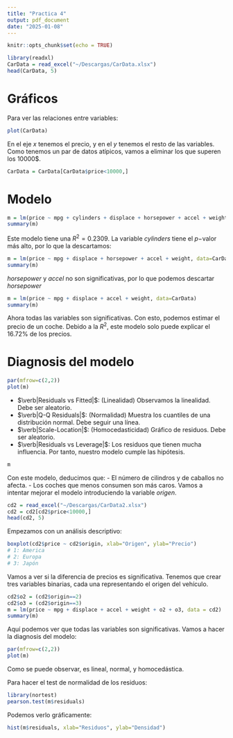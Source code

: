 ```yaml
---
title: "Practica 4"
output: pdf_document
date: "2025-01-08"
---
```


```r
knitr::opts_chunk$set(echo = TRUE)
```

```r
library(readxl)
CarData = read_excel("~/Descargas/CarData.xlsx")
head(CarData, 5)
```

# Gráficos
Para ver las relaciones entre variables:
```r
plot(CarData)
```
En el eje $x$ tenemos el precio, y en el $y$ tenemos el resto de las variables.
Como tenemos un par de datos atípicos, vamos a eliminar los que superen los $10000\$$.
```r
CarData = CarData[CarData$price<10000,]
```
# Modelo
```r
m = lm(price ~ mpg + cylinders + displace + horsepower + accel + weight, data=CarData)
summary(m)
```
Este modelo tiene una $R^2=0.2309$. La variable $cylinders$ tiene el $p-$valor más alto, por lo que la descartamos:
```r
m = lm(price ~ mpg + displace + horsepower + accel + weight, data=CarData)
summary(m)
```
$horsepower$ y $accel$ no son significativas, por lo que podemos descartar $horsepower$
```r
m = lm(price ~ mpg + displace + accel + weight, data=CarData)
summary(m)
```
Ahora todas las variables son significativas. Con esto, podemos estimar el precio de un coche. Debido a la $R^2$, este modelo solo puede explicar el $16.72\%$ de los precios.

# Diagnosis del modelo
```r
par(mfrow=c(2,2))
plot(m)
```
- $\verb|Residuals vs Fitted|$: (Linealidad) Observamos la linealidad. Debe ser aleatorio.
- $\verb|Q-Q Residuals|$: (Normalidad) Muestra los cuantiles de una distribución normal. Debe seguir una línea.
- $\verb|Scale-Location|$: (Homocedasticidad) Gráfico de residuos. Debe ser aleatorio.
- $\verb|Residuals vs Leverage|$: Los residuos que tienen mucha influencia.
Por tanto, nuestro modelo cumple las hipótesis.
```r
m
```
Con este modelo, deducimos que:
- El número de cilindros y de caballos no afecta.
- Los coches que menos consumen son más caros.
Vamos a intentar mejorar el modelo introduciendo la variable $origen$.

```r
cd2 = read_excel("~/Descargas/CarData2.xlsx")
cd2 = cd2[cd2$price<10000,]
head(cd2, 5)
```
Empezamos con un análisis descriptivo:
```r
boxplot(cd2$price ~ cd2$origin, xlab="Origen", ylab="Precio")
# 1: America
# 2: Europa 
# 3: Japón
```
Vamos a ver si la diferencia de precios es significativa.
Tenemos que crear tres variables binarias, cada una representando el origen del vehículo.
```r
cd2$o2 = (cd2$origin==2)
cd2$o3 = (cd2$origin==3)
m = lm(price ~ mpg + displace + accel + weight + o2 + o3, data = cd2)
summary(m)
```
Aquí podemos ver que todas las variables son significativas.
Vamos a hacer la diagnosis del modelo:
```r
par(mfrow=c(2,2))
plot(m)
```
Como se puede observar, es lineal, normal, y homocedástica.

Para hacer el test de normalidad de los residuos:
```r
library(nortest)
pearson.test(m$residuals)
```
Podemos verlo gráficamente:
```r
hist(m$residuals, xlab="Residuos", ylab="Densidad")
```
